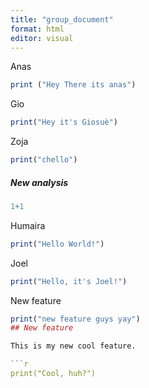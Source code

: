 ```yaml
---
title: "group_document"
format: html
editor: visual
---
```


Anas

```r
print ("Hey There its anas")
```

Gio

```r
print("Hey it's Giosuè")
```

Zoja

```r
print("chello")
```

##### New analysis

```r
1+1
```

Humaira

```r
print("Hello World!")
```

Joel

```r
print("Hello, it's Joel!")
```

New feature

```r
print("new feature guys yay")
## New feature

This is my new cool feature.

```r
print("Cool, huh?")
```
